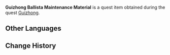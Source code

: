 {{Item Infobox
|id           = 100523
|image        = <gallery>
Item Sturdy Plank.png|Planks
Item Ropes.png|Ropes
</gallery>
|type         = Quest Items
|description  = Spare parts for the Guizhong Ballista that have been stored away since antiquity. While they may seem like ordinary components, they have been made with special construction techniques, and to special design specifications.
|source1      = Obtained during the [[Guizhong (Archon Quest)|Guizhong]] archon quest.
}}
'''Guizhong Ballista Maintenance Material''' is a quest item obtained during the quest [[Guizhong (Archon Quest)|Guizhong]].

==Other Languages==
{{Other Languages|default_hidden = 1
|en      = Guizhong Ballista Maintenance Material
|zhs     = 归终机维护材料
|zhs_rm  = Guīzhōng Jī Wéihù Cáiliào
|zht     = 歸終機維護材料
|zht_rm  = Guīzhōng Jī Wéihù Cáiliào
|ja      = 帰終機の手入れ材料
|ja_rm   = Kishuu-ki no Teire Zairyou
|ko      = 귀종기 보수 재료
|ko_rm   = Gwijonggi Bosu Jaeryo
|es      = Material de reparación de la Balista Guizhong
|fr      = Matériau de réparation pour la baliste de Guizhong
|ru      = Материалы для баллисты
|th      = วัสดุบำรุงรักษาเครื่อง "Guizhong Ballista"
|th_rm   = 
|vi      = Nguyên liệu sửa máy Guizhong
|de      = Material zur Wartung des Guizhong-Geschützes
|id      = Bahan Perbaikan Guizhong Ballista
|pt      = Material de manutenção do Guizhong Balista
}}

==Change History==
{{Change History|1.0}}